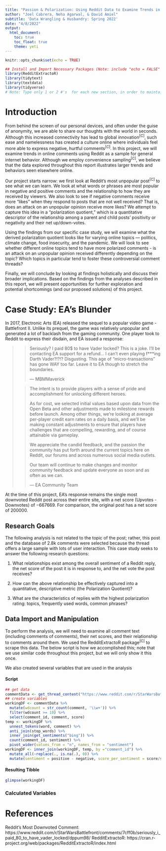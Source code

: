 ---
title: "Passion & Polarization: Using Reddit Data to Examine Trends in Thread Comment Behavior"
author: "Joel Cabrera, Neha Agarwal, & David Amiel"
subtitle: 'Data Wrangling & Husbandry: Spring 2022'
date: "4/8/2022"
output:
  html_document:
    toc: true
    toc_float: true
    theme: yeti
---
```{r setup, include=FALSE}
knitr::opts_chunk$set(echo = TRUE)
```

```{r, echo = FALSE}
## Install and Import Necessary Packages (Note: include "echo = FALSE" to hide code)
library(RedditExtractoR)
library(tidytext)
library(textdata)
library(tidyverse)
# Note: Type only 1 or 2 #'s  for each new section, in order to maintain Rmd knitted template
```

# Introduction

From behind the screen of our personal devices, and often under the guise of anonymity, we are able to share our thoughts with the world in seconds. Although this increased connectivity has lead to global innovation^[C]^, such ease and namelessness has created a culture online where individuals feel more able to express negative, hurtful comments^[C]^. In this project, we will examine trends in online comments using Reddit as a sample for general internet behavior. Although we employ convenience sampling^[C]^, we believe that the data explored throughout this report illustrates larger trends and behaviors seen elsewhere online. 

Our project starts narrow: we first look at Reddit's most unpopular post^[C]^ to see what we can learn. We look at what words or phrases are most popular in negative and positive comments and the relationship to how they are received by viewers. We also look to see if negative comments receive more "likes" when they respond to posts that are not well received? That is, does an attack on an unpopular opinion receive more likes? We attempt to capture this idea in a "polarization quotient," which is a quantitative descriptor of the relationship among a parent and child posts' positivity or negativity and their net up/down-votes.

Using the findings from our specific case study, we will examine what the derived polarization quotient looks like for varying online topics --- politics, climate change, food insecurity, and the pandemic. We will look to see whether different online topics tend to have more polarized comments - is an attack on an unpopular opinion received differently depending on the topic? Which topics in particular tend to foster these controversial comment threads?

Finally, we will conclude by looking at findings holistically and discuss their broader implications. Based on the findings from the analyses described in this report, we will present opportunities for further exploration and potential shortcomings (and our proposed solutions) of this project.

# Case Study: EA's Blunder

In 2017, Electronic Arts (EA) released the sequel to a popular video game - Battlefront II. Unlike its prequel, the game was relatively unpopular and generated a lot of backlash from the gaming community. One player took to Reddit to express their disdain, and EA issued a response:

>
>> Seriously? I paid 80$ to have Vader locked? This is a joke. I'll be contacting EA support for a refund... I can't even playing f***ing Darth Vader?!?!? Disgusting. This age of "micro-transactions" has gone WAY too far. Leave it to EA though to stretch the boundaries.
>>
>> --- MBMMaverick
>
>
>> The intent is to provide players with a sense of pride and accomplishment for unlocking different heroes.
>> 
>> As for cost, we selected initial values based upon data from the Open Beta and other adjustments made to milestone rewards before launch. Among other things, we're looking at average per-player credit earn rates on a daily basis, and we'll be making constant adjustments to ensure that players have challenges that are compelling, rewarding, and of course attainable via gameplay.
>> 
>>We appreciate the candid feedback, and the passion the community has put forth around the current topics here on Reddit, our forums and across numerous social media outlets.
>>
>>Our team will continue to make changes and monitor community feedback and update everyone as soon and as often as we can.
>>
>> --- EA Community Team 
>

At the time of this project, EA's response remains the single most downvoted Reddit post across their entire site, with a net score (Upvotes - Downvotes) of $-667669$. For comparison, the original post has a net score of $200000$. 

## Research Goals
The following analysis is not related to the topic of the post; rather, this post and the database of 2.8k comments were selected because the thread offers a large sample with lots of user interaction. This case study seeks to answer the following research questions:

1. What relationships exist among the overall sentiment of a Reddit reply, the net score of the post it is in response to, and the net vote the post receives?

2. How can the above relationship be effectively captured into a quantitative, descriptive metric (the Polarization Quotient)?

3. What are the characteristics of replies with the highest polarization rating: topics, frequently used words, common phrases?

## Data Import and Manipulation {.tabset}

To perform the analysis, we will need to examine all comment text (including comments of comments), their net scores, and their relationship to comments around them. We used the RedditExtractoR package^[C]^ to scrape this data. The below script is how we accomplished this; note that we use similar code throughout this project, but we will only show it this once.

We also created several variables that are used in the analysis

#### Script

```{r data_import, echo=TRUE, include=TRUE}
## get data
commentData <- get_thread_content("https://www.reddit.com/r/StarWarsBattlefront/comments/7cff0b/seriously_i_paid_80_to_have_vader_locked/dppum98/")$comments
## create variables
workingDF <- commentData %>% 
  mutate(wdcount = str_count(comment, '\\w+')) %>% 
  filter(wdcount >= 10) %>% 
  select(comment_id, comment, score) 
temp <- workingDF %>% 
  unnest_tokens(word, comment) %>% 
  anti_join(stop_words) %>% 
  inner_join(get_sentiments("bing")) %>% 
  count(comment_id, sentiment) %>% 
  pivot_wider(values_from = "n", names_from = "sentiment")
workingDF <- inner_join(workingDF, temp, by ="comment_id") %>% 
  mutate_all(~replace(., is.na(.), 0)) %>% 
  mutate(sentiment = positive - negative, score_per_sentiment = score/sentiment)
```

#### Resulting Tibble

```{r EAcomment_df, echo=FALSE, include=TRUE}
glimpse(workingDF)
```


### Calculated Variables


# References

Reddit's Most Downvoted Comment: https://www.reddit.com/r/StarWarsBattlefront/comments/7cff0b/seriously_i_paid_80_to_have_vader_locked/dppum98/
RedditExtractoR: https://cran.r-project.org/web/packages/RedditExtractoR/index.html
